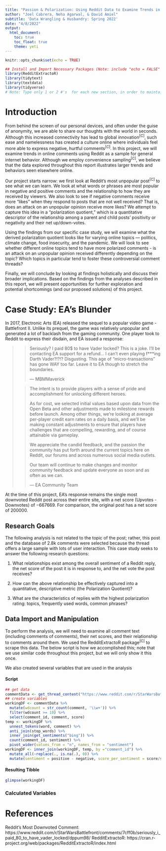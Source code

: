 ---
title: "Passion & Polarization: Using Reddit Data to Examine Trends in Thread Comment Behavior"
author: "Joel Cabrera, Neha Agarwal, & David Amiel"
subtitle: 'Data Wrangling & Husbandry: Spring 2022'
date: "4/8/2022"
output:
  html_document:
    toc: true
    toc_float: true
    theme: yeti
---
```{r setup, include=FALSE}
knitr::opts_chunk$set(echo = TRUE)
```

```{r, echo = FALSE}
## Install and Import Necessary Packages (Note: include "echo = FALSE" to hide code)
library(RedditExtractoR)
library(tidytext)
library(textdata)
library(tidyverse)
# Note: Type only 1 or 2 #'s  for each new section, in order to maintain Rmd knitted template
```

# Introduction

From behind the screen of our personal devices, and often under the guise of anonymity, we are able to share our thoughts with the world in seconds. Although this increased connectivity has lead to global innovation^[C]^, such ease and namelessness has created a culture online where individuals feel more able to express negative, hurtful comments^[C]^. In this project, we will examine trends in online comments using Reddit as a sample for general internet behavior. Although we employ convenience sampling^[C]^, we believe that the data explored throughout this report illustrates larger trends and behaviors seen elsewhere online. 

Our project starts narrow: we first look at Reddit's most unpopular post^[C]^ to see what we can learn. We look at what words or phrases are most popular in negative and positive comments and the relationship to how they are received by viewers. We also look to see if negative comments receive more "likes" when they respond to posts that are not well received? That is, does an attack on an unpopular opinion receive more likes? We attempt to capture this idea in a "polarization quotient," which is a quantitative descriptor of the relationship among a parent and child posts' positivity or negativity and their net up/down-votes.

Using the findings from our specific case study, we will examine what the derived polarization quotient looks like for varying online topics --- politics, climate change, food insecurity, and the pandemic. We will look to see whether different online topics tend to have more polarized comments - is an attack on an unpopular opinion received differently depending on the topic? Which topics in particular tend to foster these controversial comment threads?

Finally, we will conclude by looking at findings holistically and discuss their broader implications. Based on the findings from the analyses described in this report, we will present opportunities for further exploration and potential shortcomings (and our proposed solutions) of this project.

# Case Study: EA's Blunder

In 2017, Electronic Arts (EA) released the sequel to a popular video game - Battlefront II. Unlike its prequel, the game was relatively unpopular and generated a lot of backlash from the gaming community. One player took to Reddit to express their disdain, and EA issued a response:

>
>> Seriously? I paid 80$ to have Vader locked? This is a joke. I'll be contacting EA support for a refund... I can't even playing f***ing Darth Vader?!?!? Disgusting. This age of "micro-transactions" has gone WAY too far. Leave it to EA though to stretch the boundaries.
>>
>> --- MBMMaverick
>
>
>> The intent is to provide players with a sense of pride and accomplishment for unlocking different heroes.
>> 
>> As for cost, we selected initial values based upon data from the Open Beta and other adjustments made to milestone rewards before launch. Among other things, we're looking at average per-player credit earn rates on a daily basis, and we'll be making constant adjustments to ensure that players have challenges that are compelling, rewarding, and of course attainable via gameplay.
>> 
>>We appreciate the candid feedback, and the passion the community has put forth around the current topics here on Reddit, our forums and across numerous social media outlets.
>>
>>Our team will continue to make changes and monitor community feedback and update everyone as soon and as often as we can.
>>
>> --- EA Community Team 
>

At the time of this project, EA's response remains the single most downvoted Reddit post across their entire site, with a net score (Upvotes - Downvotes) of $-667669$. For comparison, the original post has a net score of $200000$. 

## Research Goals
The following analysis is not related to the topic of the post; rather, this post and the database of 2.8k comments were selected because the thread offers a large sample with lots of user interaction. This case study seeks to answer the following research questions:

1. What relationships exist among the overall sentiment of a Reddit reply, the net score of the post it is in response to, and the net vote the post receives?

2. How can the above relationship be effectively captured into a quantitative, descriptive metric (the Polarization Quotient)?

3. What are the characteristics of replies with the highest polarization rating: topics, frequently used words, common phrases?

## Data Import and Manipulation {.tabset}

To perform the analysis, we will need to examine all comment text (including comments of comments), their net scores, and their relationship to comments around them. We used the RedditExtractoR package^[C]^ to scrape this data. The below script is how we accomplished this; note that we use similar code throughout this project, but we will only show it this once.

We also created several variables that are used in the analysis

#### Script

```{r data_import, echo=TRUE, include=TRUE}
## get data
commentData <- get_thread_content("https://www.reddit.com/r/StarWarsBattlefront/comments/7cff0b/seriously_i_paid_80_to_have_vader_locked/dppum98/")$comments
## create variables
workingDF <- commentData %>% 
  mutate(wdcount = str_count(comment, '\\w+')) %>% 
  filter(wdcount >= 10) %>% 
  select(comment_id, comment, score) 
temp <- workingDF %>% 
  unnest_tokens(word, comment) %>% 
  anti_join(stop_words) %>% 
  inner_join(get_sentiments("bing")) %>% 
  count(comment_id, sentiment) %>% 
  pivot_wider(values_from = "n", names_from = "sentiment")
workingDF <- inner_join(workingDF, temp, by ="comment_id") %>% 
  mutate_all(~replace(., is.na(.), 0)) %>% 
  mutate(sentiment = positive - negative, score_per_sentiment = score/sentiment)
```

#### Resulting Tibble

```{r EAcomment_df, echo=FALSE, include=TRUE}
glimpse(workingDF)
```


### Calculated Variables


# References

Reddit's Most Downvoted Comment: https://www.reddit.com/r/StarWarsBattlefront/comments/7cff0b/seriously_i_paid_80_to_have_vader_locked/dppum98/
RedditExtractoR: https://cran.r-project.org/web/packages/RedditExtractoR/index.html
